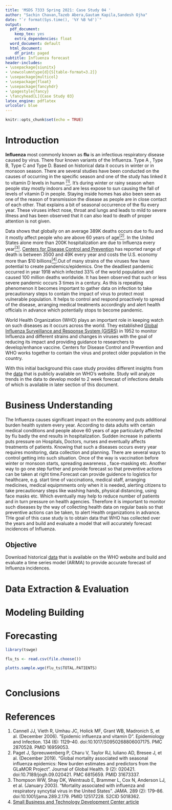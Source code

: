 ```yaml
---
title: 'MSDS 7333 Spring 2021: Case Study 04 '
author: "Sachin Chavan,Tazeb Abera,Gautam Kapila,Sandesh Ojha"
date: "`r format(Sys.time(), '%Y %B %d')`"
output:
  pdf_document:
    keep_tex: yes
    extra_dependencies: float
  word_document: default
  html_document:
    df_print: paged
subtitle: Influenza forecast
header-includes:
- \usepackage{siunitx}
- \newcolumntype{d}{S[table-format=3.2]}
- \usepackage{multicol}  
- \usepackage{float}  
- \usepackage{fancyhdr}
- \pagestyle{fancy}
- \fancyhead[L]{Case Study 03}
latex_engine: pdflatex
urlcolor: blue    
---
```


```r
knitr::opts_chunk$set(echo = TRUE)
```
# Introduction

**Influenza** most commonly known as **flu** is an infectious respiratory disease caused by virus. There four known variants of the Influenza. Type A , Type B, Type C and Type D. Based on historical data it occurs in winter or in monsoon season. There are several studies have been conducted on the causes of occurring in the specific season and one of the study has linked it to vitamin D levels in human [$^{[1]}$][References]. It's during winter or rainy season when people stay mostly indoors and are less expose to sun causing the fall of levels of vitamin D in people. Staying inside homes has also been seen as one of the reason of transmission the disease as people are in close contact of each other. That explains a bit of seasonal occurrence of the flu every year. These viruses infect nose, throat and lungs and leads to mild to severe illness and has been observed that it can also lead to death of proper attention is not given.

   Data shows that globally on an average 389K deaths occurs due to flu and it mostly affect people who are above 60 years of age[$^{[2]}$][References]. In the United States alone more than 200K hospitalization are due to Influenza every year[$^{[3]}$][References]. [Centers for Disease Control and Prevention](https://www.cdc.gov/) has reported range of death is between 3500 and 49K every year and costs the U.S. economy more than \$10 billions[$^{[4]}$][References].Out of many strains of the viruses few have potential to create pandemics/epidemics. One the deadliest pandemic occurred in year 1918 which infected 33% of the world population and caused 100 million deaths worldwide. It has been observed that such or less severe pandemic occurs 3 times in a century. As this is repeating phenomenon it becomes important to gather data on infection to take precautionary steps to contain the impact of virus to protect most vulnerable population. It helps to control and respond proactively to spread of the disease, arranging medical treatments accordingly and alert health officials in advance which potentially stops to become pandemic.

World Health Organization (WHO) plays an important role in keeping watch on such diseases as it occurs across the world. They established [Global Influenza Surveillance and Response System (GISRS)](http://www.who.int/influenza/gisrs_laboratory/en/) in 1952 to monitor Influenza and different strains and changes in viruses with the goal of reducing its impact and providing guidance to researchers to develop/enhance vaccine. Centers for Disease Control and Prevention and WHO works together to contain the virus and protect older population in the country.

With this initial background this case study provides different insights from the [data](https://apps.who.int/flumart/Default?ReportNo=12) that is publicly available on WHO's website. Study will analyze trends in the data to develop model to 2 week forecast of infections details of which is available in later section of this document.

# Business Understanding

The Influenza causes significant impact on the economy and puts additional burden health system every year. According to data adults with certain medical conditions and people above 60 years of age particularly affected by flu badly the end results in hospitalization. Sudden increase in patients puts pressure on Hospitals, Doctors, nurses and eventually affects treatments of patients. Knowing that such a diseases occurs every year requires monitoring, data collection and planning. There are several ways to control getting into such situation. Once of the way is vaccination before winter or monsoon starts, spreading awareness , face-masking etc. Another way to go one step further and provide forecast so that preventive actions can be taken at right time.Forecast can provide guidence to logistics for healthcare, e.g. start time of vaccinations, medical staff, arranging medicines, medical equipmments only when it is needed, alerting citizens to take precautionary steps like washing hands, physical distancing, using face masks etc. Which eventually may help to reduce number of patients and in turn pressure on health agencies. Therefore it is important to monitor such diseases by the way of collecting health data on regular basis so that preventive actions can be taken, to alert Health organizations in advance. THe goal of this case study is to obtain data that WHO has collected over the years and build and evaluate a model that will accurately forecast incidences of Influenza. 

## Objective

Download historical [data](https://apps.who.int/flumart/Default?ReportNo=12) that is available on the WHO website and build and evaluate a time series model (ARIMA) to provide accurate forecast of Influenza incidences.

\newpage
# Data Extraction & Evaluation

\newpage
# Modeling Building

\newpage
# Forecasting
```r
library(tswge)

flu_ts <- read.csv(file.choose())

plotts.sample.wge(flu_ts$TOTAL.PATIENTS)



```

\newpage
# Conclusions

\newpage
# References

1.  Cannell JJ, Vieth R, Umhau JC, Holick MF, Grant WB, Madronich S, et al. (December 2006). "Epidemic influenza and vitamin D". Epidemiology and Infection. 134 (6): 1129–40. doi:10.1017/S0950268806007175. PMC 2870528. PMID 16959053.
2. Paget J, Spreeuwenberg P, Charu V, Taylor RJ, Iuliano AD, Bresee J, et al. (December 2019). "Global mortality associated with seasonal influenza epidemics: New burden estimates and predictors from the GLaMOR Project". Journal of Global Health. 9 (2): 020421. doi:10.7189/jogh.09.020421. PMC 6815659. PMID 31673337.
3.  Thompson WW, Shay DK, Weintraub E, Brammer L, Cox N, Anderson LJ, et al. (January 2003). "Mortality associated with influenza and respiratory syncytial virus in the United States". JAMA. 289 (2): 179–86. doi:10.1001/jama.289.2.179. PMID 12517228. S2CID 5018362.
4. [Small Business and Technology Development Center article ](https://sbtdc.org/resources/recovery/pandemic-flu/)